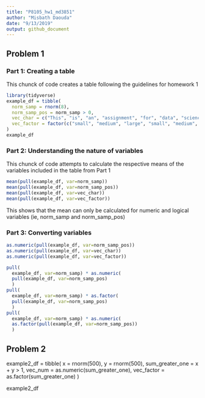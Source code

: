 ```yaml
---
title: "P8105_hw1_md3851"
author: "Misbath Daouda"
date: "9/13/2019"
output: github_document
---
```




## Problem 1
### Part 1: Creating a table 

This chunck of code creates a table following the guidelines for homework 1 
```r
library(tidyverse)
example_df = tibble(
  norm_samp = rnorm(8),
  norm_samp_pos = norm_samp > 0,
  vec_char = c("This", "is", "an", "assignment", "for", "data", "science", "class"),
  vec_factor = factor(c("small", "medium", "large", "small", "medium", "large", "small", "small"))
)
example_df
```

### Part 2: Understanding the nature of variables  
This chunck of code attempts to calculate the respective means of the variables included in the table from Part 1 
```r
mean(pull(example_df, var=norm_samp))
mean(pull(example_df, var=norm_samp_pos))
mean(pull(example_df, var=vec_char))
mean(pull(example_df, var=vec_factor))
```
This shows that the mean can only be calculated for numeric and logical variables (ie, norm_samp and norm_samp_pos)

### Part 3: Converting variables 
```r
as.numeric(pull(example_df, var=norm_samp_pos))
as.numeric(pull(example_df, var=vec_char))
as.numeric(pull(example_df, var=vec_factor))
```
```r
pull(
  example_df, var=norm_samp) * as.numeric(
  pull(example_df, var=norm_samp_pos)
  )
pull(
  example_df, var=norm_samp) * as.factor(
  pull(example_df, var=norm_samp_pos)
  )
pull(
  example_df, var=norm_samp) * as.numeric(
  as.factor(pull(example_df, var=norm_samp_pos))
  ) 
```

## Problem 2
example2_df = tibble(
  x = rnorm(500),
  y = rnorm(500),
  sum_greater_one = x + y > 1,
  vec_num = as.numeric(sum_greater_one),
  vec_factor = as.factor(sum_greater_one)
)

example2_df

